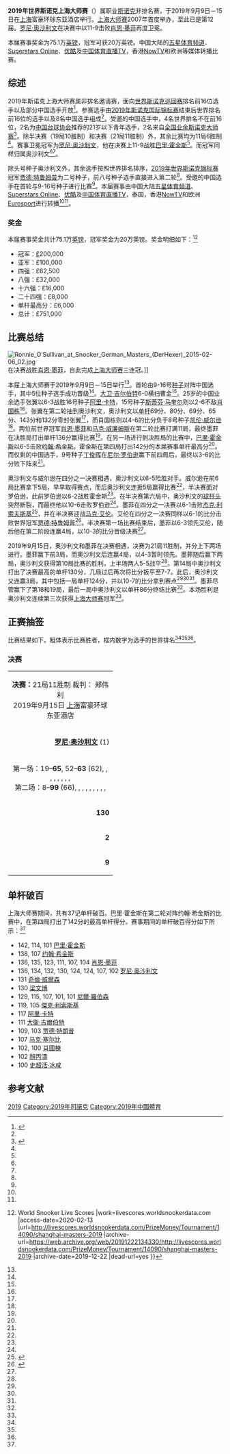 {{NoteTA
|G1=Snooker
}}
{{for|同名[[网球|网球]]赛事|2019年上海大师赛}}
{{Infobox individual snooker tournament
|tournament_name=2019年[[斯诺克上海大师赛|世界斯诺克上海大师赛]]
|logo=
|dates=2019年9月9日－15日
|venue=[[富豪环球东亚酒店|富豪环球东亚酒店]]
|location=[[上海|上海]]
|country=[[中华人民共和国|中国]]
|organisation=[[世界职业台球与斯诺克协会|世界职业台球与斯诺克协会]]
|format=[[斯诺克职业选手世界排名|非排名赛]]
|Total prize fund=[[英镑|£]]751,000
|winners_share=£200,000
|highest_break={{flagicon|ENG}} [[巴里·霍金斯|巴里·霍金斯]]（142）
|defending_champion=
|winner={{flagicon|ENG}} [[罗尼·奥沙利文|罗尼·奥沙利文]]
|runner_up={{flagicon|ENG}} [[肖恩·墨菲|肖恩·墨菲]]
|score=11–9
|previous={{tsl|en|2018 Shanghai Masters|2018年斯诺克上海大师赛|2018}}
|next=<!--[[2020年斯诺克上海大师赛|2020]]-->
}}
'''2019年世界斯诺克上海大师赛'''（{{lang-en|2019 World Snooker Shanghai Masters}}）属职业[[斯诺克|斯诺克]]非排名赛，于2019年9月9日－15日在[[上海|上海]]富豪环球东亚酒店举行。[[斯诺克上海大师赛|上海大师赛]]2007年首度举办，至此已是第12届。[[罗尼·奥沙利文|罗尼·奥沙利文]]在决赛中以11-9击败[[肖恩·墨菲|肖恩·墨菲]]再度卫冕。

本届赛事奖金为75.1万[[英镑|英镑]]，冠军可获20万英镑。中国大陆的[[五星体育频道|五星体育频道]]、[[Superstars_Online|Superstars Online]]、[[优酷|优酷]]及[[中国体育直播TV|中国体育直播TV]]，香港[[NowTV|NowTV]]和欧洲{{tsl|en|Eurosport}}等媒体转播比赛。

==综述==
2019年斯诺克上海大师赛属非排名邀请赛，面向[[世界斯诺克巡回赛|世界斯诺克巡回赛]]排名前16位选手以及部分中国选手开放<ref name="official">{{Cite web |title=Shanghai Masters |work=World Snooker |access-date=2020-02-13 |url=https://wst.tv/tournaments/shanghai-masters/ |archive-url=https://web.archive.org/web/20200111141310/https://wst.tv/tournaments/shanghai-masters/ |archive-date=2020-01-11 |dead-url=no }}</ref>。参赛选手由[[2019年斯诺克国际锦标赛|2019年斯诺克国际锦标赛]]结束后世界排名前16位的选手以及8名中国选手组成<ref name="official"/>。受邀的中国选手中，4名世界排名不在前16位，2名为[[中国台球协会|中国台球协会]]推荐的21岁以下青年选手，2名来自[[全国业余斯诺克大师赛|全国业余斯诺克大师赛]]<ref name="wst._Shan">{{Cite web |title=Shanghai Masters Draw |work=World Snooker |access-date=2020-02-13 |url=https://wst.tv/shanghai-masters-draw-3/ |archive-date=2020-12-29 |archive-url=https://web.archive.org/web/20201229113254/https://wst.tv/shanghai-masters-draw-3/ |dead-url=no }}</ref>。除半决赛（19局10胜制）和决赛（21局11胜制）外，其余比赛均为11局6胜制<ref name="draw" />。赛事卫冕冠军为[[罗尼·奥沙利文|罗尼·奥沙利文]]，他在{{tsl|en|2018 Shanghai Masters|2018年斯诺克上海大师赛|2018年上海大师赛}}决赛上11-9战胜[[巴里·霍金斯|巴里·霍金斯]]<ref name="defendingchamp" />。而{{tsl|en|2017 Shanghai Masters|2017年斯诺克上海大师赛|2017年比赛}}冠军同样归属奥沙利文<ref name="defendingchamp" /><ref name="worl_O'Su" />。

除头号种子奥沙利文外，其余选手按照世界排名排序，[[2019年世界斯诺克锦标赛|2019年世界斯诺克锦标赛]]冠军[[贾德·特鲁姆普|贾德·特鲁姆普]]为二号种子，前八号种子选手直接进入第二轮<ref name="draw" />。受邀的中国选手在首轮与9-16号种子进行比赛<ref name="snoo_Resu" />。本届赛事由中国大陆[[五星体育频道|五星体育频道]]、[[Superstars_Online|Superstars Online]]、[[优酷|优酷]]及[[中国体育直播TV|中国体育直播TV]]，泰国{{tsl|en|True Sport}}，香港[[NowTV|NowTV]]和欧洲[[Eurosport|Eurosport]]进行转播<ref name="eA4hA" /><ref name="kpb3K" />。

===奖金===
本届赛事奖金共计75.1万[[英镑|英镑]]，冠军奖金为20万英镑。奖金明细如下：<ref name="live_Tour">{{Cite web |title=Tournament Prize Money {{!}} World Snooker Live Scores |work=livescores.worldsnookerdata.com |access-date=2020-02-13 |url=http://livescores.worldsnookerdata.com/PrizeMoney/Tournament/14090/shanghai-masters-2019 |archive-url=https://web.archive.org/web/20191222134330/http://livescores.worldsnookerdata.com/PrizeMoney/Tournament/14090/shanghai-masters-2019 |archive-date=2019-12-22 |dead-url=yes }}</ref>

*冠军：[[英镑|£]]200,000
*亚军：£100,000
*四强：£62,500
*八强：£32,000
*十六强：£16,000
*二十四强：£8,000
*单杆最高分：£6,000
*总计：£751,000

==比赛总结==
[[File:Ronnie_O’Sullivan_at_Snooker_German_Masters_(DerHexer)_2015-02-06_02.jpg|thumb]]在决赛战胜[[肖恩·墨菲|肖恩·墨菲]]，自此完成[[斯诺克上海大师赛|上海大师赛]]三连冠。]]

本届上海大师赛于2019年9月9日－15日举行<ref name="official"/>。首轮由9-16号[[种子_(体育运动)|种子]]对阵中国选手，其中5位种子选手成功晋级<ref name="snoo_Resu" />。[[大卫·吉尔伯特|大卫·吉尔伯特]]6-0横扫曹金<ref name="round1" />。25岁的中国业余选手张翼以6-3战胜16号种子[[阿里·卡特|阿里·卡特]]，15号种子[[斯蒂芬·马奎尔|斯蒂芬·马奎尔]]则以2-6不敌[[肖国栋|肖国栋]]<ref name="round1" />。张翼在第二轮抽到奥沙利文，奥沙利文以[[撞球術語列表#一杆球|单杆]]69分、80分、69分、65分、143分和132分零封张翼<ref name="round2" />，而肖国栋则以4-6的比分负于8号种子[[凯伦·威尔逊|凯伦·威尔逊]]<ref name="round2" />。两位前世界冠军[[肖恩·墨菲|肖恩·墨菲]]和[[马克·威廉姆斯|马克·威廉姆斯]]在第二轮比赛打满11局，最终墨菲在决胜局打出单杆136分赢得比赛<ref name="round2" />。在另一场进行到决胜局的比赛中，[[巴里·霍金斯|巴里·霍金斯]]以6-5击败[[约翰·希金斯|约翰·希金斯]]。霍金斯在第四局打出142分的本届赛事单杆最高分<ref name="N12xA" />。而仅剩的中国选手，9号种子[[丁俊晖|丁俊晖]]在[[尼尔·罗伯逊|尼尔·罗伯逊]]赢下前四局后，最终以3-6的比分败下阵来<ref name="round2" />。

奥沙利文与威尔逊在四分之一决赛相遇，奥沙利文以6-5险胜对手。威尔逊在前6局比赛拿下5局，早早取得赛点，而后奥沙利文连扳5局赢得比赛<ref name="vide_'I'm" />，半决赛面对罗伯逊，此前罗伯逊以6-2战胜霍金斯<ref name="draw" />。在半决赛第六局中，奥沙利文的[[棉花棒|球杆头]]突然断裂，而最终他以10-6击败罗伯逊<ref name="euro_Snoo" />。墨菲在四分之一决赛以6-1击败[[杰克·利索夫斯基|杰克·利索夫斯基]]<ref name="euro_LIVE">{{Cite web |title=LIVE Shaun Murphy - Jack Lisowski - Shanghai Masters - 12 September 2019 |work=Eurosport |date=2019-12-09 |access-date=2020-02-13 |url=https://www.eurosport.com/snooker/shanghai-masters/2019-2020/live-shaun-murphy-jack-lisowski_mtc1155745/live.shtml |archive-date=2020-12-29 |archive-url=https://web.archive.org/web/20201229113255/https://www.eurosport.com/snooker/shanghai-masters/2019-2020/live-shaun-murphy-jack-lisowski_mtc1155745/live.shtml |dead-url=no }}</ref>，并在半决赛迎战[[马克·艾伦|马克·艾伦]]。艾伦在四分之一决赛同样以6-1的比分击败世界冠军[[贾德·特鲁姆普|贾德·特鲁姆普]]<ref name="bbc._Shan">{{Cite web |title=Shanghai Masters: Mark Allen beats Judd Trump 6-1 to make semi-finals |work=BBC Sport |access-date=2020-02-13 |url=https://www.bbc.co.uk/sport/snooker/49672359 |archive-url=https://web.archive.org/web/20200210231026/https://www.bbc.co.uk/sport/snooker/49672359 |archive-date=2020-02-10 |dead-url=no }}</ref>。半决赛第一场比赛结束后，墨菲以6-3领先艾伦，随后他在第二阶段连赢4局，以10-3的比分晋级决赛<ref name="euro_Shan" />。

2019年9月15日，奥沙利文和墨菲在决赛相遇，决赛为21局11胜制，并分上下两场进行。墨菲赢下前3局，而奥沙利文后连赢4局，以4-3暂时领先。墨菲随后赢下两局，奥沙利文获得第10局比赛的胜利，上半场两人5-5战平<ref name="final" />。第14局中奥沙利文打出了决赛最高的单杆130分，几局过后再次将比分扳平至7-7。此后，奥沙利文又连赢3局，其中包括一局单杆124分，并以10-7的比分拿到赛点<ref name="N12xA" /><ref name="draw" /><ref name="final" />。墨菲尽管赢下了第18和19局，最后一局中奥沙利文以单杆86分终结比赛<ref name="final" />。本场胜利是奥沙利文连续第三次获得[[斯诺克上海大师赛|上海大师赛]]冠军<ref name="final" />。

==正赛抽签==
比赛结果如下。粗体表示比赛胜者，框内数字为选手的世界排名<ref name="draw" /><ref name="snoo_Resu" /><ref name="eA4hA"/>。

{{24TeamBracket-Byes
|RD1='''第一轮'''<br/>11局6胜制
|RD2='''第二轮'''<br/>11局6胜制
|RD3='''四分之一决赛'''<br/>11局6胜制
|RD4='''半决赛'''<br/>19局10胜制
|RD5='''决赛'''<br/>21局11胜制
|seed-width=25
|team-width=150
|score-width=30

|RD1-seed01=16
|RD1-team01={{flagicon|ENG}} [[阿里·卡特|阿里·卡特]]
|RD1-score01=3
|RD1-seed02=
|RD1-team02={{flagicon|CHN}} '''张翼'''
|RD1-score02='''6'''

|RD1-seed03=15
|RD1-team03={{flagicon|SCO}} [[史提芬·麥佳亞|史提芬·麥佳亞]]
|RD1-score03=2
|RD1-seed04=
|RD1-team04={{flagicon|CHN}} '''[[肖國棟|肖國棟]]'''
|RD1-score04='''6'''

|RD1-seed05=10
|RD1-team05={{flagicon|ENG}} '''[[巴里·霍金斯|巴里·霍金斯]]'''
|RD1-score05= '''6'''
|RD1-seed06=
|RD1-team06={{flagicon|CHN}} [[顏丙濤|顏丙濤]]
|RD1-score06= 5

|RD1-seed07=9
|RD1-team07={{flagicon|CHN}} '''[[丁俊晖|丁俊晖]]'''
|RD1-score07='''6'''
|RD1-seed08=
|RD1-team08={{flagicon|CHN}} {{tsl|en|Zhao Jianbo|赵剑波}}
|RD1-score08=2

|RD1-seed09=14
|RD1-team09={{flagicon|ENG}} '''[[肖恩·墨菲|肖恩·墨菲]]'''
|RD1-score09='''6'''
|RD1-seed10=
|RD1-team10={{flagicon|CHN}} [[吕昊天|吕昊天]]
|RD1-score10=1

|RD1-seed11=11
|RD1-team11={{flagicon|ENG}} '''[[傑克·利索斯基|傑克·利索斯基]]'''
|RD1-score11='''6'''
|RD1-seed12=
|RD1-team12={{flagicon|CHN}} 吴宜泽
|RD1-score12=1

|RD1-seed13=13
|RD1-team13={{flagicon|ENG}} [[史超活·冰咸|史超活·冰咸]]
|RD1-score13=4
|RD1-seed14=
|RD1-team14={{flagicon|CHN}} '''[[梁文博|梁文博]]'''
|RD1-score14='''6'''

|RD1-seed15=12
|RD1-team15={{flagicon|ENG}} '''[[大衛·吉爾伯特|大衛·吉爾伯特]]'''
|RD1-score15='''6'''
|RD1-seed16=
|RD1-team16={{flagicon|CHN}} 曹金
|RD1-score16=0

|RD2-seed01=1
|RD2-team01={{flagicon|ENG}} '''[[罗尼·奥沙利文|罗尼·奥沙利文]]'''
|RD2-score01='''6'''
|RD2-seed02=
|RD2-team02={{flagicon|CHN}} 张翼
|RD2-score02=0

|RD2-seed03=8
|RD2-team03={{flagicon|ENG}} '''[[奇倫·威爾森|奇倫·威爾森]]'''
|RD2-score03='''6'''
|RD2-seed04=
|RD2-team04={{flagicon|CHN}} [[肖國棟|肖國棟]]
|RD2-score04=4

|RD2-seed05=5
|RD2-team05={{flagicon|SCO}} [[约翰·希金斯|约翰·希金斯]]
|RD2-score05=5
|RD2-seed06=10
|RD2-team06={{flagicon|ENG}} '''[[巴里·霍金斯|巴里·霍金斯]]'''
|RD2-score06='''6'''

|RD2-seed07=4
|RD2-team07={{flagicon|AUS}} '''[[尼爾·羅伯森|尼爾·羅伯森]]'''
|RD2-score07='''6'''
|RD2-seed08=9
|RD2-team08={{flagicon|CHN}} [[丁俊晖|丁俊晖]]
|RD2-score08=3

|RD2-seed09=3
|RD2-team09={{flagicon|WAL}} [[马克·威廉姆斯|马克·威廉姆斯]]
|RD2-score09=5
|RD2-seed10=14
|RD2-team10={{flagicon|ENG}} '''[[肖恩·墨菲|肖恩·墨菲]]'''
|RD2-score10='''6'''

|RD2-seed11=6
|RD2-team11={{flagicon|ENG}} [[马克·塞尔比|马克·塞尔比]]
|RD2-score11=3
|RD2-seed12=11
|RD2-team12={{flagicon|ENG}} '''[[傑克·利索斯基|傑克·利索斯基]]'''
|RD2-score12='''6'''

|RD2-seed13=7
|RD2-team13={{flagicon|NIR}} '''[[馬克·艾倫|馬克·艾倫]]'''
|RD2-score13='''6'''
|RD2-seed14=
|RD2-team14={{flagicon|CHN}} [[梁文博|梁文博]]
|RD2-score14=5

|RD2-seed15=2
|RD2-team15={{flagicon|ENG}} '''[[贾德·特朗普|贾德·特朗普]]'''
|RD2-score15='''6'''
|RD2-seed16=12
|RD2-team16={{flagicon|ENG}} [[大衛·吉爾伯特|大衛·吉爾伯特]]
|RD2-score16=4

|RD3-seed01=1
|RD3-team01={{flagicon|ENG}} '''[[罗尼·奥沙利文|罗尼·奥沙利文]]'''
|RD3-score01='''6'''
|RD3-seed02=8
|RD3-team02={{flagicon|ENG}} [[奇倫·威爾森|奇倫·威爾森]]
|RD3-score02=5

|RD3-seed03=10
|RD3-team03={{flagicon|ENG}} [[巴里·霍金斯|巴里·霍金斯]]
|RD3-score03=2
|RD3-seed04=4
|RD3-team04={{flagicon|AUS}} '''[[尼爾·羅伯森|尼爾·羅伯森]]'''
|RD3-score04='''6'''

|RD3-seed05=14
|RD3-team05={{flagicon|ENG}} '''[[肖恩·墨菲|肖恩·墨菲]]'''
|RD3-score05='''6'''
|RD3-seed06=11
|RD3-team06={{flagicon|ENG}} [[傑克·利索斯基|傑克·利索斯基]]
|RD3-score06=1

|RD3-seed07=7
|RD3-team07={{flagicon|NIR}} '''[[馬克·艾倫|馬克·艾倫]]'''
|RD3-score07='''6'''
|RD3-seed08=2
|RD3-team08={{flagicon|ENG}} [[贾德·特朗普|贾德·特朗普]]
|RD3-score08=1

|RD4-seed01=1
|RD4-team01={{flagicon|ENG}} '''[[罗尼·奥沙利文|罗尼·奥沙利文]]'''
|RD4-score01='''10'''
|RD4-seed02=4
|RD4-team02={{flagicon|AUS}} [[尼爾·羅伯森|尼爾·羅伯森]]
|RD4-score02=6

|RD4-seed03=14
|RD4-team03={{flagicon|ENG}} '''[[肖恩·墨菲|肖恩·墨菲]]'''
|RD4-score03='''10'''
|RD4-seed04=7
|RD4-team04={{flagicon|NIR}} [[馬克·艾倫|馬克·艾倫]]
|RD4-score04=3

|RD5-seed01=1
|RD5-team01={{flagicon|ENG}} '''[[罗尼·奥沙利文|罗尼·奥沙利文]]'''
|RD5-score01='''11'''
|RD5-seed02=14
|RD5-team02={{flagicon|ENG}} [[肖恩·墨菲|肖恩·墨菲]]
|RD5-score02=9
}}

===决赛===
{| class="wikitable" style="font-size: 95%; margin: 1em auto 1em auto;"
|-
| colspan="3" align="center" bgcolor="#ffd700" | '''决赛：'''21局11胜制 裁判：{{flagicon|CHN}} 郑伟利<br/>2019年9月15日 [[上海市|上海]]富豪环球东亚酒店
|-
| width="230" align="right" | '''[[罗尼·奥沙利文|罗尼·奥沙利文]]''' (1)<br/>{{ENG}}
| width="100" align="center" | '''11'''–9
| width="230" | [[肖恩·墨菲|肖恩·墨菲]] (14)<br/>{{ENG}}
|-
| colspan="3" align="center" style="font-size: 100%" | 第一场：19–'''65''', 52–'''63''' (62), {{nobr|18–'''86''' (68)}}, {{nobr|'''71'''–43 (61)}}, {{nobr|'''83'''–22}}, {{nobr|'''81'''–1 (54)}}, {{nobr|'''84'''–21 (78)}}, {{nobr|48–'''73''' (61)}}, {{nobr|53–'''55'''}}, {{nobr|'''73'''–43 (53)}} <br/>第二场：8–'''99''' (66), {{nobr|'''66'''–61 (66, 61)}}, {{nobr|0–'''111''' (111)}}, {{nobr|'''130'''–0 (130)}}, {{nobr|'''91'''–31 (51)}}, {{nobr|'''74'''–1}}, {{nobr|'''130'''–0 (124)}}, {{nobr|0–'''89''' (82)}}, {{nobr|35–'''90''' (90)}}, {{nobr|'''86'''–29 (86)}}
|-
| align="right" | '''130'''
| align="center" | 单杆最高分
| 111
|-
| align="right" | '''2'''
| align="center" | 单杆破百数
| 1
|-
| align="right" | '''9'''
| align="center" | 单杆得分50+数
| 8
|}

==单杆破百==
上海大师赛期间，共有37记单杆破百。巴里·霍金斯在第二轮对阵约翰·希金斯的比赛中，在第四局打出了142分的最高单杆得分。赛事期间的单杆破百得分如下所示：<ref name="N12xA" />

{{div col}}
*142, 114, 101 [[巴里·霍金斯|巴里·霍金斯]]
*138, 107 [[约翰·希金斯|约翰·希金斯]]
*136, 135, 123, 111, 107, 104 [[肖恩·墨菲|肖恩·墨菲]]
*136, 134, 132, 130, 124, 124, 107, 102 [[罗尼·奥沙利文|罗尼·奥沙利文]]
*131 [[奇倫·威爾森|奇倫·威爾森]]
*130 [[梁文博|梁文博]]
*129, 115, 107, 101, 101 [[尼爾·羅伯森|尼爾·羅伯森]]
*119, 105 [[傑克·利索斯基|傑克·利索斯基]]
*117 [[阿里·卡特|阿里·卡特]]
*111 [[大衛·吉爾伯特|大衛·吉爾伯特]]
*109, 103 [[贾德·特朗普|贾德·特朗普]]
*107 [[马克·塞尔比|马克·塞尔比]]
*102, 100 [[肖國棟|肖國棟]]
*102 [[顏丙濤|顏丙濤]]
*100 [[史超活·冰咸|史超活·冰咸]]
{{div col end}}

==参考文献==
{{reflist|30em|refs=
<ref name="defendingchamp">{{cite web |title=Rocket Fires To Shanghai Victory |url=http://www.worldsnooker.com/rocket-fires-to-shanghai-victory/ |website=World Snooker |accessdate=2018-09-16 |date=2018-09-16 |archive-url=https://web.archive.org/web/20180917151301/http://www.worldsnooker.com/rocket-fires-to-shanghai-victory/ |archive-date=2018-09-17 |dead-url=no }}</ref>
<ref name="round1">{{Cite web |title=Amateur Zhang Yi defeats Ali Carter to set up O'Sullivan clash |work=Eurosport UK |date=2019-09-09 |access-date=2019-12-22 |url=https://www.eurosport.co.uk/snooker/shanghai-masters/2019-2020/amateur-zhang-yi-defeats-ali-carter-to-set-up-o-sullivan-clash_sto7452013/story.shtml |archive-url=https://web.archive.org/web/20191222140509/https://www.eurosport.co.uk/snooker/shanghai-masters/2019-2020/amateur-zhang-yi-defeats-ali-carter-to-set-up-o-sullivan-clash_sto7452013/story.shtml |archive-date=2019-12-22 |dead-url=no }}</ref>
<ref name="draw">{{cite web |url=http://www.worldsnooker.com/wp-content/uploads/2019/08/Click-here-for-the-draw-1.pdf |title=2019 Shanghai Masters Draw |work=worldsnooker.com |publisher=[[World_Professional_Billiards_and_Snooker_Association|World Professional Billiards and Snooker Association]] |accessdate=2019-08-16 |date=2019-08-13 |archive-url=https://web.archive.org/web/20190814101436/http://www.worldsnooker.com/wp-content/uploads/2019/08/Click-here-for-the-draw-1.pdf |archive-date=2019-08-14 |dead-url=no }}</ref>
<ref name="snoo_Resu">{{Cite web |title=Results (Shanghai Masters 2019) - snooker.org |trans-title= |last=Årdalen |first=Hermund |work=snooker.org |access-date=2019-09-11 |url=http://www.snooker.org/res/index.asp?template=22&event=855 |language=no |archive-date=2020-12-29 |archive-url=https://web.archive.org/web/20201229113307/http://www.snooker.org/res/index.asp?template=22&event=855 |dead-url=no }}</ref>
<ref name="eA4hA">{{Cite web |url=https://www.sportinglife.com/snooker/news/shanghai-masters-draw-and-schedule/170210 |title=Shanghai Masters Snooker 2019: Draw, schedule, betting odds, results and TV coverage |website=Sporting Life |location=UK |date=2019-09-15 |accessdate=2020-12-27 |archive-date=2020-12-29 |archive-url=https://web.archive.org/web/20201229113321/https://www.sportinglife.com/snooker/news/shanghai-masters-draw-and-schedule/170210 |dead-url=no }}</ref>
<ref name="kpb3K">{{Cite web |url=http://www.worldsnooker.com/tournaments-broadcasters-2019-20/ |title=Tournament Broadcasters 2019–20 |date=2019-06-28 |website=World Snooker |access-date=2019-09-14 |archive-url=https://web.archive.org/web/20190628205251/http://www.worldsnooker.com/tournaments-broadcasters-2019-20/ |archive-date=2019-06-28 |dead-url=no }}</ref>
<ref name="N12xA">{{cite web |url=http://livescores.worldsnookerdata.com/Centuries/CenturyBreaks/14090/shanghai-masters-2019 |title=Shanghai Masters 2019 – Centuries |work=worldsnooker.com |publisher=[[World_Professional_Billiards_and_Snooker_Association|World Professional Billiards and Snooker Association]] |date=2019-09-09 |access-date=2019-09-09 |archive-url=https://web.archive.org/web/20190911131604/http://livescores.worldsnookerdata.com/Centuries/CenturyBreaks/14090/shanghai-masters-2019 |archive-date=2019-09-11 |dead-url=yes }}</ref>
<ref name="worl_O'Su">{{Cite web |title=O'Sullivan Wins 30th Ranking Title |work=World Snooker |date=2019-11-18 |access-date=2019-12-22 |url=http://www.worldsnooker.com/osullivan-wins-30th-ranking-title/ |archive-url=https://web.archive.org/web/20190507160923/http://www.worldsnooker.com/osullivan-wins-30th-ranking-title/ |archive-date=2019-05-07 |dead-url=no }}</ref>
<ref name="round2">{{Cite web |title=Snooker news – Vintage Ronnie O'Sullivan cruises through to Shanghai quarters |work=Eurosport UK |date=2019-10-09 |access-date=2019-12-22 |url=https://www.eurosport.co.uk/snooker/shanghai-masters/2019-2020/vintage-o-sullivan-cruises-through-to-shanghai-quarters_sto7453314/story.shtml |archive-url=https://web.archive.org/web/20191222141243/https://www.eurosport.co.uk/snooker/shanghai-masters/2019-2020/vintage-o-sullivan-cruises-through-to-shanghai-quarters_sto7453314/story.shtml |archive-date=2019-12-22 |dead-url=no }}</ref>
<ref name="vide_'I'm">{{Cite AV media |title='I'm really, really happy' – O'Sullivan reacts to comeback win |work=Video Eurosport UK |date=2019-12-09 |access-date=2019-12-22 |url=https://video.eurosport.co.uk/snooker/shanghai-masters/2019-2020/snooker-video-i-m-really-really-happy-ronnie-o-sullivan-reacts-to-comeback-win_vid1241490/video.shtml |archive-url=https://web.archive.org/web/20191222143235/https://video.eurosport.co.uk/snooker/shanghai-masters/2019-2020/snooker-video-i-m-really-really-happy-ronnie-o-sullivan-reacts-to-comeback-win_vid1241490/video.shtml |archive-date=2019-12-22 |dead-url=no }}</ref>
<ref name="euro_Snoo">{{Cite web |title=Snooker news – Third consecutive Shanghai final for Ronnie O'Sullivan |author=Dunn, Carie |work=Eurosport UK |date=2019-09-14 |access-date=2019-12-22 |url=https://www.eurosport.co.uk/snooker/shanghai-masters/2019-2020/snooker-news-third-consecutive-shanghai-final-for-ronnie-o-sullivan_sto7459113/story.shtml |archive-url=https://web.archive.org/web/20191222143232/https://www.eurosport.co.uk/snooker/shanghai-masters/2019-2020/snooker-news-third-consecutive-shanghai-final-for-ronnie-o-sullivan_sto7459113/story.shtml |archive-date=2019-12-22 |dead-url=no }}</ref>
<ref name="euro_Shan">{{Cite web |title=Shanghai Masters – Shaun Murphy powers past Mark Allen to reach final |author=Hinks, Michael |work=Eurosport UK |date=2019-09-13 |access-date=2019-12-22 |url=https://www.eurosport.co.uk/snooker/shanghai-masters/2019-2020/shanghai-masters-shaun-murphy-powers-past-mark-allen-to-reach-final_sto7457289/story.shtml |archive-url=https://web.archive.org/web/20191222143945/https://www.eurosport.co.uk/snooker/shanghai-masters/2019-2020/shanghai-masters-shaun-murphy-powers-past-mark-allen-to-reach-final_sto7457289/story.shtml |archive-date=2019-12-22 |dead-url=no }}</ref>
<ref name="final">{{Cite web |title=Ronnie O'Sullivan wins third consecutive Shanghai Masters |work=Eurosport UK |date=2019-09-15 |access-date=2019-12-22 |url=https://www.eurosport.co.uk/snooker/shanghai-masters/2019-2020/ronnie-osullivan-wins-third-consecutive-shanghai-masters_sto7461142/story.shtml |archive-url=https://web.archive.org/web/20191222145331/https://www.eurosport.co.uk/snooker/shanghai-masters/2019-2020/ronnie-osullivan-wins-third-consecutive-shanghai-masters_sto7461142/story.shtml |archive-date=2019-12-22 |dead-url=no }}</ref>
}}

{{Shanghai Masters}}

{{DEFAULTSORT:Shanghai Masters, 2019}}
[[Category:斯诺克上海大师赛|2019]]
[[Category:2019年司諾克|Category:2019年司諾克]]
[[Category:2019年中國體育|Category:2019年中國體育]]
{{Good article}}